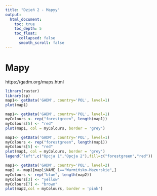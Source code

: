 ```yaml
---
title: "Dzień 2 - Mapyy"
output:
  html_document:
    toc: true
    toc_depth: 5
    toc_float:
      collapsed: false
      smooth_scroll: false
---
```

<style type="text/css">
.title {
  display: none;
}

.table {
    width:70%;
}

#getting-started img {
  margin-right: 10px;
}

</style>



# Mapy

https://gadm.org/maps.html

```r
library(raster)
library(sp)
map1<- getData('GADM', country='POL', level=1)
plot(map1)
```

```r
map1<- getData('GADM', country='POL', level=1)
myColours <- rep("forestgreen", length(map1))
myColours[5] <- "red"
plot(map1, col = myColours, border = 'grey')
```

```r
map1<- getData('GADM', country='POL', level=1)
myColours <- rep("forestgreen", length(map1))
myColours[5] <- "red"
plot(map1, col = myColours, border = 'grey')
legend("left",c("Opcja 1","Opcja 2"),fill=c("forestgreen","red"))
```


```r
map1<- getData('GADM', country='POL', level=2)
map2 <- map1[map1$NAME_1=="Warmińsko-Mazurskie",]
myColours <- rep("blue", length(map2))
myColours[3] <- "yellow"
myColours[7] <- "brown"
plot(map2,col = myColours, border = 'pink')
```